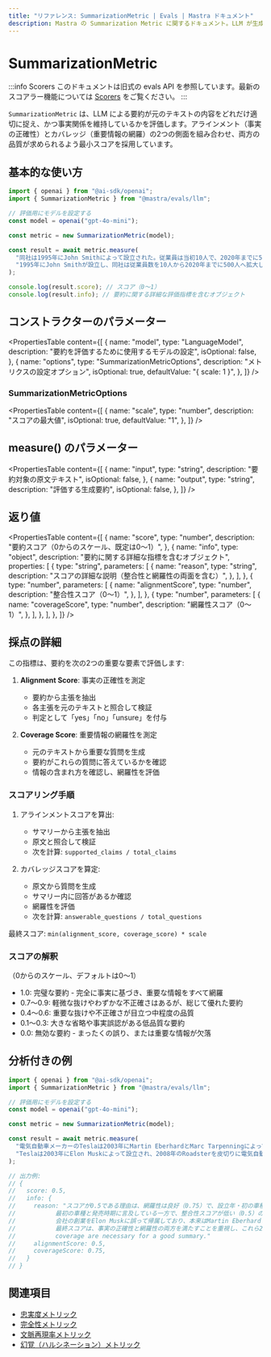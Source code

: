 ```yaml
---
title: "リファレンス: SummarizationMetric | Evals | Mastra ドキュメント"
description: Mastra の Summarization Metric に関するドキュメント。LLM が生成した要約の内容の質と事実の正確性を評価します。
---
```


# SummarizationMetric

:::info Scorers
このドキュメントは旧式の evals API を参照しています。最新のスコアラー機能については [Scorers](/docs/scorers/overview) をご覧ください。
:::

`SummarizationMetric` は、LLM による要約が元のテキストの内容をどれだけ適切に捉え、かつ事実関係を維持しているかを評価します。アラインメント（事実の正確性）とカバレッジ（重要情報の網羅）の2つの側面を組み合わせ、両方の品質が求められるよう最小スコアを採用しています。

## 基本的な使い方

```typescript
import { openai } from "@ai-sdk/openai";
import { SummarizationMetric } from "@mastra/evals/llm";

// 評価用にモデルを設定する
const model = openai("gpt-4o-mini");

const metric = new SummarizationMetric(model);

const result = await metric.measure(
  "同社は1995年にJohn Smithによって設立された。従業員は当初10人で、2020年までに500人に増えた。本社はシアトルにある。",
  "1995年にJohn Smithが設立し、同社は従業員数を10人から2020年までに500人へ拡大した。",
);

console.log(result.score); // スコア（0〜1）
console.log(result.info); // 要約に関する詳細な評価指標を含むオブジェクト
```


## コンストラクターのパラメーター

<PropertiesTable
  content={[
    {
      name: "model",
      type: "LanguageModel",
      description: "要約を評価するために使用するモデルの設定",
      isOptional: false,
    },
    {
      name: "options",
      type: "SummarizationMetricOptions",
      description: "メトリクスの設定オプション",
      isOptional: true,
      defaultValue: "{ scale: 1 }",
    },
  ]}
/>

### SummarizationMetricOptions

<PropertiesTable
  content={[
    {
      name: "scale",
      type: "number",
      description: "スコアの最大値",
      isOptional: true,
      defaultValue: "1",
    },
  ]}
/>

## measure() のパラメーター

<PropertiesTable
  content={[
    {
      name: "input",
      type: "string",
      description: "要約対象の原文テキスト",
      isOptional: false,
    },
    {
      name: "output",
      type: "string",
      description: "評価する生成要約",
      isOptional: false,
    },
  ]}
/>

## 返り値

<PropertiesTable
  content={[
    {
      name: "score",
      type: "number",
      description: "要約スコア（0からのスケール、既定は0〜1）",
    },
    {
      name: "info",
      type: "object",
      description: "要約に関する詳細な指標を含むオブジェクト",
      properties: [
        {
          type: "string",
          parameters: [
            {
              name: "reason",
              type: "string",
              description:
                "スコアの詳細な説明（整合性と網羅性の両面を含む）",
            },
          ],
        },
        {
          type: "number",
          parameters: [
            {
              name: "alignmentScore",
              type: "number",
              description: "整合性スコア（0〜1）",
            },
          ],
        },
        {
          type: "number",
          parameters: [
            {
              name: "coverageScore",
              type: "number",
              description: "網羅性スコア（0〜1）",
            },
          ],
        },
      ],
    },
  ]}
/>

## 採点の詳細

この指標は、要約を次の2つの重要な要素で評価します:

1. **Alignment Score**: 事実の正確性を測定
   - 要約から主張を抽出
   - 各主張を元のテキストと照合して検証
   - 判定として「yes」「no」「unsure」を付与

2. **Coverage Score**: 重要情報の網羅性を測定
   - 元のテキストから重要な質問を生成
   - 要約がこれらの質問に答えているかを確認
   - 情報の含まれ方を確認し、網羅性を評価

### スコアリング手順

1. アラインメントスコアを算出:
   - サマリーから主張を抽出
   - 原文と照合して検証
   - 次を計算: `supported_claims / total_claims`

2. カバレッジスコアを算定:
   - 原文から質問を生成
   - サマリー内に回答があるか確認
   - 網羅性を評価
   - 次を計算: `answerable_questions / total_questions`

最終スコア: `min(alignment_score, coverage_score) * scale`

### スコアの解釈

（0からのスケール、デフォルトは0～1）

- 1.0: 完璧な要約 - 完全に事実に基づき、重要な情報をすべて網羅
- 0.7～0.9: 軽微な抜けやわずかな不正確さはあるが、総じて優れた要約
- 0.4～0.6: 重要な抜けや不正確さが目立つ中程度の品質
- 0.1～0.3: 大きな省略や事実誤認がある低品質な要約
- 0.0: 無効な要約 - まったくの誤り、または重要な情報が欠落

## 分析付きの例

```typescript
import { openai } from "@ai-sdk/openai";
import { SummarizationMetric } from "@mastra/evals/llm";

// 評価用にモデルを設定する
const model = openai("gpt-4o-mini");

const metric = new SummarizationMetric(model);

const result = await metric.measure(
  "電気自動車メーカーのTeslaは2003年にMartin EberhardとMarc Tarpenningによって設立された。Elon Muskは2004年に最大の投資家として参加し、2008年にCEOとなった。同社初の車種であるRoadsterは2008年に発売された。",
  "Teslaは2003年にElon Muskによって設立され、2008年のRoadsterを皮切りに電気自動車業界に革命をもたらした。",
);

// 出力例:
// {
//   score: 0.5,
//   info: {
//     reason: "スコアが0.5である理由は、網羅性は良好（0.75）で、設立年・初の車種・発売時期に言及している一方、整合性スコアが低い（0.5）のは、会社の創業を本来のMartin EberhardとMarc TarpenningではなくElon Muskに誤って帰属しているためです。
//           最初の車種と発売時期に言及している一方で、整合性スコアが低い（0.5）のは、
//           会社の創業をElon Muskに誤って帰属しており、本来はMartin EberhardとMarc Tarpenningだからです。
//           最終スコアは、事実の正確性と網羅性の両方を満たすことを重視し、これら2つのスコアの最小値を採用しています。"
//           coverage are necessary for a good summary."
//     alignmentScore: 0.5,
//     coverageScore: 0.75,
//   }
// }
```


## 関連項目

- [忠実度メトリック](./faithfulness)
- [完全性メトリック](./completeness)
- [文脈再現率メトリック](./contextual-recall)
- [幻覚（ハルシネーション）メトリック](./hallucination)